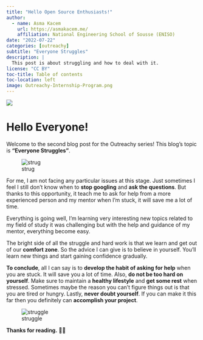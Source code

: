 ```yaml
---
title: "Hello Open Source Enthusiasts!"
author:
  - name: Asma Kacem 
    url: https://asmakacem.me/
    affiliation: National Engineering School of Sousse (ENISO)
date: "2022-07-22"
categories: [outreachy]
subtitle: "Everyone Struggles"
description: |
  This post is about struggling and how to deal with it.
license: "CC BY"
toc-title: Table of contents
toc-location: left
image: Outreachy-Internship-Program.png
---
```


::: column-page
![](Outreachy-Internship-Program.png){fig-align="center"}
:::

# Hello Everyone!

Welcome to the second blog post for the Outreachy series! This blog’s topic is **“Everyone Struggles”**. 

![strug](https://user-images.githubusercontent.com/73066984/180395131-4b72f48f-4419-4448-9459-6b9f836d9cbd.png)

For me, I am not facing any particular issues at this stage. Just sometimes I feel I still don’t know when to **stop googling** and **ask the questions**.
But thanks to this opportunity, it teach me to ask for help from a more experienced person and my mentor when I'm stuck, it will save me a lot of time.

Everything is going well, I'm learning very interesting new topics related to my field of study it was challenging but with the help and guidance of my mentor, everything become easy.

The bright side of all the struggle and hard work is that we learn and get out of our **comfort zone**. So the advice I can give is to believe in yourself. You’ll learn new things and start gaining confidence gradually.

**To conclude**, all I can say is to **develop the habit of asking for help** when you are stuck. It will save you a lot of time.
Also, **do not be too hard on yourself**. Make sure to maintain a **healthy lifestyle** and **get some rest** when stressed.
Sometimes maybe the reason you can’t figure things out is that you are tired or hungry. Lastly, **never doubt yourself**.
If you can make it this far then you definitely can **accomplish your project**.

![struggle](https://user-images.githubusercontent.com/73066984/180396706-6e5e338e-85ff-41a2-903b-55f685777af9.png)


**Thanks for reading.** 💫✨
